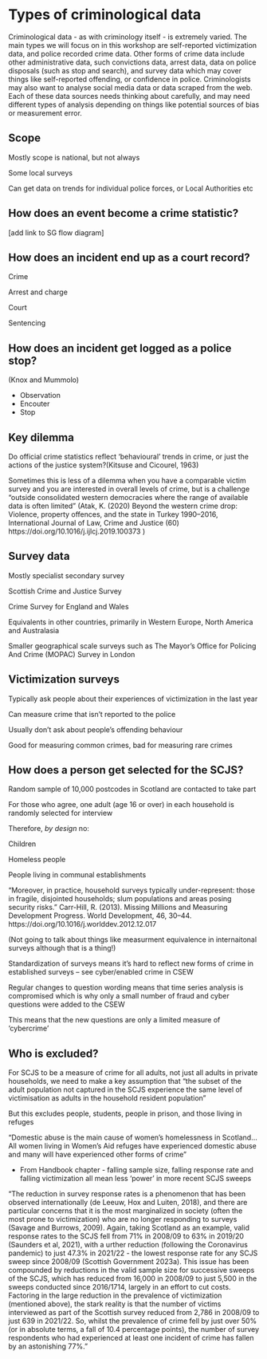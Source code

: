 # Types of criminological data {.unnumbered}

Criminological data - as with criminology itself - is extremely varied. The main types we will focus on in this workshop are self-reported victimization data, and police recorded crime data. Other forms of crime data include other administrative data, such convictions data, arrest data, data on police disposals (such as stop and search), and survey data which may cover things like self-reported offending, or confidence in police. Criminologists may also want to analyse social media data or data scraped from the web. Each of these data sources needs thinking about carefully, and may need different types of analysis depending on things like potential sources of bias or measurement error.

## Scope

Mostly scope is national, but not always​

Some local surveys​

Can get data on trends for individual police forces, or Local Authorities etc

## How does an event become a crime statistic?

[add link to SG flow diagram]

## How does an incident end up as a court record?

Crime​

Arrest and charge​

Court​

Sentencing​


## How does an incident get logged as a police stop?

(Knox and Mummolo)

- Observation
- Encouter
- Stop

## Key dilemma

Do official crime statistics reflect ‘behavioural’ trends in crime, or just the actions of the justice system?​(Kitsuse and Cicourel, 1963)

Sometimes this is less of a dilemma when you have a comparable victim survey and you are interested in overall levels of crime, but is a challenge “outside consolidated western democracies where the range of available data is often limited” (Atak, K. (2020) Beyond the western crime drop: Violence, property offences, and the state in Turkey 1990–2016, International Journal of Law, Crime and Justice (60) https://doi.org/10.1016/j.ijlcj.2019.100373 )

## Survey data

Mostly specialist secondary survey​

Scottish Crime and Justice Survey​

Crime Survey for England and Wales​

Equivalents in other countries, primarily in Western Europe, North America and Australasia ​

Smaller geographical scale surveys such as The Mayor's Office for Policing And Crime (MOPAC) Survey in London


## Victimization surveys

Typically ask people about their experiences of victimization in the last year​

Can measure crime that isn’t reported to the police​

Usually don’t ask about people’s offending behaviour​

Good for measuring common crimes, bad for measuring rare crimes

## How does a person get selected for the SCJS?

Random sample of 10,000 postcodes in Scotland are contacted to take part​

For those who agree, one adult (age 16 or over) in each household is randomly selected for interview​

Therefore, *by design* no:​

Children​

Homeless people​

People living in communal establishments

“Moreover, in practice, household surveys typically under-represent: those in fragile, disjointed households; slum populations and areas posing security risks.” Carr-Hill, R. (2013). Missing Millions and Measuring Development Progress. World Development, 46, 30–44. https://doi.org/10.1016/j.worlddev.2012.12.017​

(Not going to talk about things like measurment equivalence in internaitonal surveys although that is a thing!)


Standardization of surveys means it’s hard to reflect new forms of crime in established surveys – see cyber/enabled crime in CSEW​

Regular changes to question wording means that time series analysis is compromised which is why only a small number of fraud and cyber questions were added to the CSEW​

This means that the new questions are only a limited measure of ‘cybercrime’

## Who is excluded?

For SCJS to be a measure of crime for all adults, not just all adults in private households, we need to make a key assumption that “the subset of the adult population not captured in the SCJS experience the same level of victimisation as adults in the household resident population”​

But this excludes people, students, people in prison, and those living in refuges​

“Domestic abuse is the main cause of women’s homelessness in Scotland… All women living in Women’s Aid refuges have experienced domestic abuse and many will have experienced other forms of crime”


- From Handbook chapter - falling sample size, falling response rate and falling victimization all mean less 'power' in more recent SCJS sweeps

"The reduction in survey response rates is a phenomenon that has been observed internationally (de Leeuw, Hox and Luiten, 2018), and there are particular concerns that it is the most marginalized in society (often the most prone to victimization) who are no longer responding to surveys (Savage and Burrows, 2009). Again, taking Scotland as an example, valid response rates to the SCJS fell from 71% in 2008/09 to 63% in 2019/20 (Saunders et al, 2021), with a urther reduction (following the Coronavirus pandemic) to just 47.3% in 2021/22 - the lowest response rate for any SCJS sweep since 2008/09 (Scottish Government 2023a). This issue has been compounded by reductions in the valid sample size for successive sweeps of the SCJS, which has reduced from 16,000 in 2008/09 to just 5,500 in the sweeps conducted since 2016/1714, largely in an effort to cut costs. Factoring in the large reduction in the prevalence of victimization (mentioned above), the stark reality is that the number of victims interviewed as part of the Scottish survey reduced from 2,786 in 2008/09 to just 639 in 2021/22. So, whilst the prevalence of crime fell by just over 50% (or in absolute terms, a fall of 10.4 percentage points), the number of survey respondents who had experienced at least one incident of crime has fallen by an astonishing 77%."


::: {#refs}
:::
